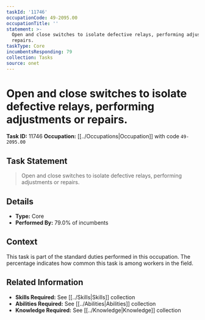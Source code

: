 ```yaml
---
taskId: '11746'
occupationCode: 49-2095.00
occupationTitle: ''
statement: >-
  Open and close switches to isolate defective relays, performing adjustments or
  repairs.
taskType: Core
incumbentsResponding: 79
collection: Tasks
source: onet
---
```

# Open and close switches to isolate defective relays, performing adjustments or repairs.

**Task ID:** 11746
**Occupation:** [[../Occupations|Occupation]] with code `49-2095.00`

## Task Statement

> Open and close switches to isolate defective relays, performing adjustments or repairs.

## Details

- **Type:** Core
- **Performed By:** 79.0% of incumbents

## Context

This task is part of the standard duties performed in this occupation. The percentage indicates how common this task is among workers in the field.

## Related Information

- **Skills Required:** See [[../Skills|Skills]] collection
- **Abilities Required:** See [[../Abilities|Abilities]] collection
- **Knowledge Required:** See [[../Knowledge|Knowledge]] collection
